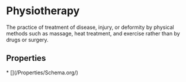   
# Physiotherapy

The practice of treatment of disease, injury, or deformity by physical methods such as massage, heat treatment, and exercise rather than by drugs or surgery.

## Properties

<Grid>
* [](/Properties/Schema.org/)
</Grid>

